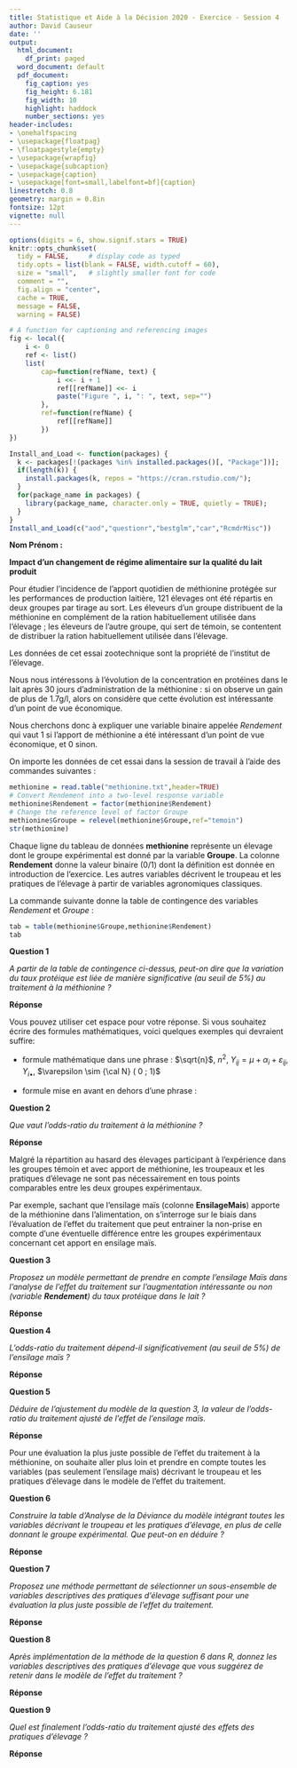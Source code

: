 ```yaml
---
title: Statistique et Aide à la Décision 2020 - Exercice - Session 4
author: David Causeur
date: ''
output:
  html_document:
    df_print: paged
  word_document: default
  pdf_document:
    fig_caption: yes
    fig_height: 6.181
    fig_width: 10
    highlight: haddock
    number_sections: yes
header-includes:
- \onehalfspacing
- \usepackage{floatpag}
- \floatpagestyle{empty}
- \usepackage{wrapfig}
- \usepackage{subcaption}
- \usepackage{caption}
- \usepackage[font=small,labelfont=bf]{caption}
linestretch: 0.8
geometry: margin = 0.8in
fontsize: 12pt
vignette: null
---
```


```r
options(digits = 6, show.signif.stars = TRUE)
knitr::opts_chunk$set(
  tidy = FALSE,     # display code as typed
  tidy.opts = list(blank = FALSE, width.cutoff = 60),
  size = "small",   # slightly smaller font for code
  comment = "",
  fig.align = "center",
  cache = TRUE,
  message = FALSE,
  warning = FALSE)
```

```r
# A function for captioning and referencing images
fig <- local({
    i <- 0
    ref <- list()
    list(
        cap=function(refName, text) {
            i <<- i + 1
            ref[[refName]] <<- i
            paste("Figure ", i, ": ", text, sep="")
        },
        ref=function(refName) {
            ref[[refName]]
        })
})
``` 

```r
Install_and_Load <- function(packages) {
  k <- packages[!(packages %in% installed.packages()[, "Package"])];
  if(length(k)) {
    install.packages(k, repos = "https://cran.rstudio.com/");
  }
  for(package_name in packages) {
    library(package_name, character.only = TRUE, quietly = TRUE);
  }
}
Install_and_Load(c("aod","questionr","bestglm","car","RcmdrMisc"))
```

**Nom Prénom :**

**Impact d'un changement de régime alimentaire sur la qualité du lait produit**

Pour étudier l'incidence de l'apport quotidien de méthionine protégée sur les performances de production laitière, 121 élevages ont été répartis en deux groupes par tirage au sort. Les éleveurs d'un groupe distribuent de la méthionine en complément de la ration habituellement utilisée dans l'élevage ; les éleveurs de l'autre groupe, qui sert de témoin, se
contentent de distribuer la ration habituellement utilisée dans l'élevage.

Les données de cet essai zootechnique sont la propriété de l'institut de l'élevage.

Nous nous intéressons à l'évolution de la concentration en protéines dans le lait après 30 jours d'administration de la méthionine : si on observe un gain de plus de 1.7g/l, alors on considère que cette évolution est intéressante d'un point de vue économique. 

Nous cherchons donc à expliquer une variable binaire appelée *Rendement* qui vaut 1 si l'apport de méthionine a été intéressant d'un point de vue économique, et 0 sinon.

On importe les données de cet essai dans la session de travail à l'aide des commandes suivantes :
```r
methionine = read.table("methionine.txt",header=TRUE)
# Convert Rendement into a two-level response variable
methionine$Rendement = factor(methionine$Rendement)
# Change the reference level of factor Groupe
methionine$Groupe = relevel(methionine$Groupe,ref="temoin")
str(methionine)
```

Chaque ligne du tableau de données **methionine** représente un élevage dont le groupe expérimental est donné par la variable **Groupe**. La colonne **Rendement** donne la valeur binaire (0/1) dont la définition est donnée en introduction de l'exercice. Les autres variables décrivent le troupeau et les pratiques de l'élevage à partir de variables agronomiques classiques. 

La commande suivante donne la table de contingence des variables *Rendement* et *Groupe* :
```r
tab = table(methionine$Groupe,methionine$Rendement)
tab
```

**Question 1**

*A partir de la table de contingence ci-dessus, peut-on dire que la variation du taux protéique est liée de manière significative (au seuil de 5\%) au traitement à la méthionine ?*

**Réponse**

Vous pouvez utiliser cet espace pour votre réponse. 
Si vous souhaitez écrire des formules mathématiques, voici quelques exemples qui devraient suffire:

* formule mathématique dans une phrase : $\sqrt{n}$, $n^{2}$, $Y_{ij}=\mu+\alpha_{i}+\varepsilon_{ij}$, $Y_{i\bullet}$, $\varepsilon \sim {\cal N} ( 0 ; 1)$ 

* formule mise en avant en dehors d'une phrase :
\begin{eqnarray*}
\text{log} \frac{\pi(x)}{1-\pi(x)} & = & \beta_{0} + \beta_{1} x , \\
\text{log} \frac{\pi_{i}(x)}{1-\pi_{i}(x)} & = & \mu + \alpha_{i} + \beta_{1} x .
\end{eqnarray*}

**Question 2**

*Que vaut l'odds-ratio du traitement à la méthionine ?*

**Réponse**

Malgré la répartition au hasard des élevages participant à l'expérience dans les groupes témoin et avec apport de méthionine, les troupeaux et les pratiques d'élevage ne sont pas nécessairement en tous points comparables entre les deux groupes expérimentaux.

Par exemple, sachant que l'ensilage maïs (colonne **EnsilageMais**) apporte de la méthionine dans l'alimentation, on s'interroge sur le biais dans l'évaluation de l'effet du traitement que peut entrainer la non-prise en compte d'une éventuelle différence entre les groupes expérimentaux concernant cet apport en ensilage maïs.   

**Question 3**

*Proposez un modèle permettant de prendre en compte l'ensilage Maïs dans l'analyse de l'effet du traitement sur l'augmentation intéressante ou non (variable **Rendement**) du taux protéique dans le lait ?*

**Réponse**

**Question 4**

*L'odds-ratio du traitement dépend-il significativement (au seuil de 5%) de l'ensilage maïs ?*

**Réponse**

**Question 5**

*Déduire de l'ajustement du modèle de la question 3, la valeur de l'odds-ratio du traitement ajusté de l'effet de l'ensilage maïs.*

**Réponse**

Pour une évaluation la plus juste possible de l'effet du traitement à la méthionine, on souhaite aller plus loin et prendre en compte toutes les variables (pas seulement l'ensilage maïs) décrivant le troupeau et les pratiques d'élevage dans le modèle de l'effet du traitement.

**Question 6**

*Construire la table d'Analyse de la Déviance du modèle intégrant toutes les variables décrivant le troupeau et les pratiques d'élevage, en plus de celle donnant le groupe expérimental. Que peut-on en déduire ?*

**Réponse**

**Question 7**

*Proposez une méthode permettant de sélectionner un sous-ensemble de variables descriptives des pratiques d'élevage suffisant pour une évaluation la plus juste possible de l'effet du traitement.*

**Réponse**

**Question 8**

*Après implémentation de la méthode de la question 6 dans R, donnez les variables descriptives des pratiques d'élevage que vous suggérez de retenir dans le modèle de l'effet du traitement ?*

**Réponse**

**Question 9**

*Quel est finalement l'odds-ratio du traitement ajusté des effets des pratiques d'élevage ?*

**Réponse**

